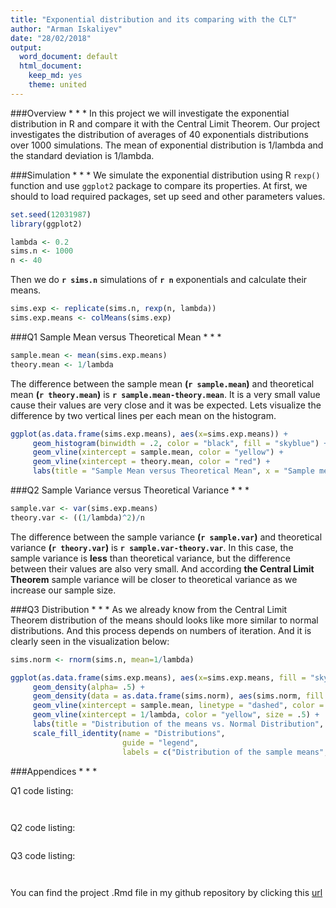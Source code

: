```yaml
---
title: "Exponential distribution and its comparing with the CLT"
author: "Arman Iskaliyev"
date: "28/02/2018"
output:
  word_document: default
  html_document:
    keep_md: yes
    theme: united
---
```


###Overview
* * *
In this project we will investigate the exponential distribution in R and compare it with the Central Limit Theorem. Our project investigates the distribution of averages of 40 exponentials distributions over 1000 simulations. The mean of exponential distribution is 1/lambda and the standard deviation is 1/lambda.

###Simulation
* * *
We simulate the exponential distribution using R `rexp()` function and use `ggplot2` package to compare its properties.
At first, we should to load required packages, set up seed and other parameters values. 

```r
set.seed(12031987)
library(ggplot2)

lambda <- 0.2
sims.n <- 1000
n <- 40
```

Then we do **`r sims.n`** simulations of **`r n`** exponentials and calculate their means. 
```r
sims.exp <- replicate(sims.n, rexp(n, lambda))
sims.exp.means <- colMeans(sims.exp)
```

###Q1 Sample Mean versus Theoretical Mean
* * *
```r
sample.mean <- mean(sims.exp.means)
theory.mean <- 1/lambda
```
The difference between the sample mean **(`r sample.mean`)** and theoretical mean **(`r theory.mean`)** is **`r sample.mean-theory.mean`**. It is a very small value cause their values are very close and it was be expected. Lets visualize the difference by two vertical lines per each mean on the histogram.

```r
ggplot(as.data.frame(sims.exp.means), aes(x=sims.exp.means)) +
     geom_histogram(binwidth = .2, color = "black", fill = "skyblue") + 
     geom_vline(xintercept = sample.mean, color = "yellow") +
     geom_vline(xintercept = theory.mean, color = "red") +
     labs(title = "Sample Mean versus Theoretical Mean", x = "Sample means")
```

###Q2 Sample Variance versus Theoretical Variance
* * *
```r
sample.var <- var(sims.exp.means)
theory.var <- ((1/lambda)^2)/n
```
The difference between the sample variance **(`r sample.var`)** and theoretical variance **(`r theory.var`)** is **`r sample.var-theory.var`**. In this case, the sample variance is **less** than theoretical variance, but the difference between their values are also very small. And according **the Central Limit Theorem** sample variance will be closer to theoretical variance as we increase our sample size.  

###Q3 Distribution
* * *
As we already know from the Central Limit Theorem distribution of the means should looks like more similar to normal distributions. And this process depends on numbers of iteration. And it is clearly seen in the visualization below:   

```r
sims.norm <- rnorm(sims.n, mean=1/lambda)
```

```r
ggplot(as.data.frame(sims.exp.means), aes(x=sims.exp.means, fill = "skyblue")) +
     geom_density(alpha= .5) + 
     geom_density(data = as.data.frame(sims.norm), aes(sims.norm, fill = "springgreen"), alpha= .5) +
     geom_vline(xintercept = sample.mean, linetype = "dashed", color = "red", size = 1) +
     geom_vline(xintercept = 1/lambda, color = "yellow", size = .5) + 
     labs(title = "Distribution of the means vs. Normal Distribution", x = "values") + 
     scale_fill_identity(name = "Distributions", 
                         guide = "legend",
                         labels = c("Distribution of the sample means", "Normal distribution"))
```

###Appendices
* * *

Q1 code listing:
```r
```
```r

```

Q2 code listing:
```r
```

Q3 code listing:
```r
```
```r

```

You can find the project .Rmd file in my github repository by clicking this [url](https://github.com/armandyne/Statistical-Inference-Course-Project)